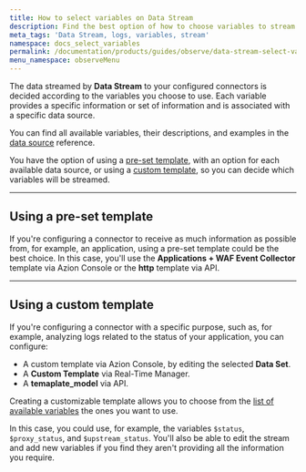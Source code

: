 ```yaml
---
title: How to select variables on Data Stream
description: Find the best option of how to choose variables to stream your data.
meta_tags: 'Data Stream, logs, variables, stream'
namespace: docs_select_variables
permalink: /documentation/products/guides/observe/data-stream-select-variables/
menu_namespace: observeMenu
---
```



The data streamed by **Data Stream** to your configured connectors is decided according to the variables you choose to use. Each variable provides a specific information or set of information and is associated with a specific data source.

You can find all available variables, their descriptions, and examples in the [data source](/en/documentation/products/observe/data-stream/#data-sources) reference.

You have the option of using a [pre-set template](https://www.azion.com/en/documentation/products/guides/data-stream-custom-template/), with an option for each available data source, or using a [custom template](https://www.azion.com/en/documentation/products/guides/data-stream-custom-template/), so you can decide which variables will be streamed.

---

## Using a pre-set template

If you're configuring a connector to receive as much information as possible from, for example, an application, using a pre-set template could be the best choice. In this case, you'll use the **Applications + WAF Event Collector** template via Azion Console or the **http** template via API.

<LinkButton link="/en/documentation/products/guides/use-data-stream/" label="go to how to configure a stream guide" severity="secondary" />

---

## Using a custom template

If you're configuring a connector with a specific purpose, such as, for example, analyzing logs related to the status of your application, you can configure:

- A custom template via Azion Console, by editing the selected **Data Set**.
- A **Custom Template** via Real-Time Manager.
- A **temaplate_model** via API.

Creating a customizable template allows you to choose from the [list of available variables](/en/documentation/products/observe/data-stream/#data-sources) the ones you want to use.

In this case, you could use, for example, the variables `$status`, `$proxy_status`, and `$upstream_status`. You'll also be able to edit the stream and add new variables if you find they aren't providing all the information you require.

<LinkButton link="/en/documentation/products/guides/data-stream-custom-template/" label="go to custom template via Azion Console guide" severity="secondary" /> <br /><br />

<LinkButton link="https://api.azion.com/#e4586549-13a9-4bc2-a37e-9000e4588d9a" label="go to custom template api request" severity="secondary" /><br />

